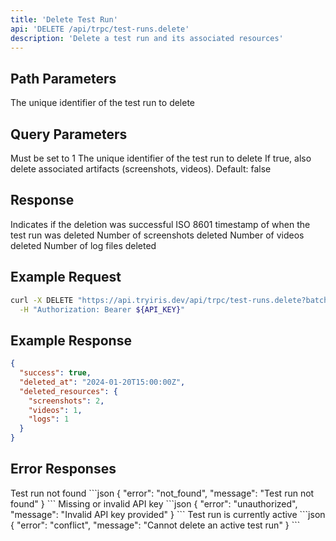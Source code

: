 ```yaml
---
title: 'Delete Test Run'
api: 'DELETE /api/trpc/test-runs.delete'
description: 'Delete a test run and its associated resources'
---
```


## Path Parameters

<ParamField path="test_run_id" type="string" required>
  The unique identifier of the test run to delete
</ParamField>

## Query Parameters

<ParamField query="batch" type="number" required>
  Must be set to 1
</ParamField>

<ParamField query="input" type="object" required>
  <Expandable title="properties">
    <ParamField query="test_run_id" type="string" required>
      The unique identifier of the test run to delete
    </ParamField>
    <ParamField query="delete_artifacts" type="boolean">
      If true, also delete associated artifacts (screenshots, videos). Default: false
    </ParamField>
  </Expandable>
</ParamField>

## Response

<ResponseField name="success" type="boolean">
  Indicates if the deletion was successful
</ResponseField>

<ResponseField name="deleted_at" type="string">
  ISO 8601 timestamp of when the test run was deleted
</ResponseField>

<ResponseField name="deleted_resources" type="object">
  <Expandable title="properties">
    <ResponseField name="screenshots" type="integer">
      Number of screenshots deleted
    </ResponseField>
    <ResponseField name="videos" type="integer">
      Number of videos deleted
    </ResponseField>
    <ResponseField name="logs" type="integer">
      Number of log files deleted
    </ResponseField>
  </Expandable>
</ResponseField>

## Example Request

```bash
curl -X DELETE "https://api.tryiris.dev/api/trpc/test-runs.delete?batch=1&input=%7B%22test_run_id%22%3A%22run_2f3e4d5c6b%22%2C%22delete_artifacts%22%3Atrue%7D" \
  -H "Authorization: Bearer ${API_KEY}"
```

## Example Response

```json
{
  "success": true,
  "deleted_at": "2024-01-20T15:00:00Z",
  "deleted_resources": {
    "screenshots": 2,
    "videos": 1,
    "logs": 1
  }
}
```

## Error Responses

<ResponseField name="404 Not Found" type="object">
  Test run not found
  ```json
  {
    "error": "not_found",
    "message": "Test run not found"
  }
  ```
</ResponseField>

<ResponseField name="401 Unauthorized" type="object">
  Missing or invalid API key
  ```json
  {
    "error": "unauthorized",
    "message": "Invalid API key provided"
  }
  ```
</ResponseField>

<ResponseField name="409 Conflict" type="object">
  Test run is currently active
  ```json
  {
    "error": "conflict",
    "message": "Cannot delete an active test run"
  }
  ```
</ResponseField> 